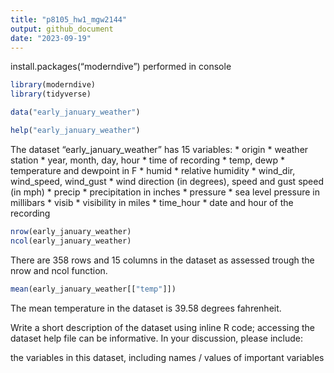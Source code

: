 ```yaml
---
title: "p8105_hw1_mgw2144"
output: github_document
date: "2023-09-19"
---
```


install.packages("moderndive") performed in console

```r
library(moderndive)
library(tidyverse)
```

```r
data("early_january_weather")
```

```r
help("early_january_weather")
```

The dataset "early_january_weather" has 15 variables: 
  * origin
    * weather station
  * year, month, day, hour
    * time of recording 
  * temp, dewp
    * temperature and dewpoint in F
  * humid
    * relative humidity 
  * wind_dir, wind_speed, wind_gust
    * wind direction (in degrees), speed and gust speed (in mph)
  * precip
    * precipitation in inches
  * pressure 
    * sea level pressure in millibars
  * visib 
    * visibility in miles
  * time_hour
    * date and hour of the recording

```r
nrow(early_january_weather)
ncol(early_january_weather)
```
There are 358 rows and 15 columns in the dataset as assessed trough the nrow and ncol function.

```r
mean(early_january_weather[["temp"]])
```
The mean temperature in the dataset is 39.58 degrees fahrenheit.

Write a short description of the dataset using inline R code; accessing the dataset help file can be informative. In your discussion, please include:

the variables in this dataset, including names / values of important variables

